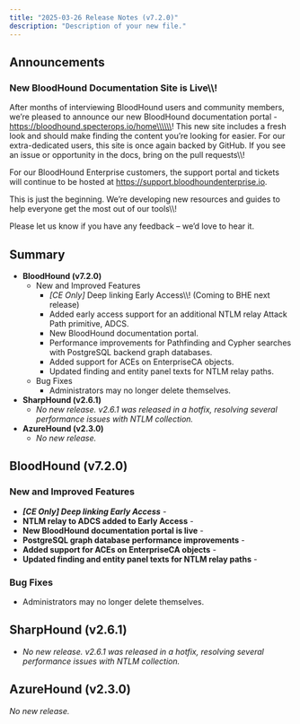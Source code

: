 ```yaml
---
title: "2025-03-26 Release Notes (v7.2.0)"
description: "Description of your new file."
---
```


## Announcements

### New BloodHound Documentation Site is Live\\\\!

After months of interviewing BloodHound users and community members, we’re pleased to announce our new BloodHound documentation portal -  https://bloodhound.specterops.io/home\\\\\\! This new site includes a fresh look and should make finding the content you’re looking for easier. For our extra-dedicated users, this site is once again backed by GitHub. If you see an issue or opportunity in the docs, bring on the pull requests\\\\!

For our BloodHound Enterprise customers, the support portal and tickets will continue to be hosted at https://support.bloodhoundenterprise.io.

This is just the beginning. We’re developing new resources and guides to help everyone get the most out of our tools\\\\!

Please let us know if you have any feedback – we’d love to hear it.

## Summary

- **BloodHound (v7.2.0)**
  - New and Improved Features
    - _[CE Only]_ Deep linking Early Access\\\\! (Coming to BHE next release)
    - Added early access support for an additional NTLM relay Attack Path primitive, ADCS.
    - New BloodHound documentation portal.
    - Performance improvements for Pathfinding and Cypher searches with PostgreSQL backend graph databases.
    - Added support for ACEs on EnterpriseCA objects.
    - Updated finding and entity panel texts for NTLM relay paths.
  - Bug Fixes
    - Administrators may no longer delete themselves.
- **SharpHound (v2.6.1)**
  - _No new release. v2.6.1 was released in a hotfix, resolving several performance issues with NTLM collection._
- **AzureHound (v2.3.0)**
  - _No new release._

## BloodHound (v7.2.0)

### New and Improved Features

- **_[CE Only] Deep linking Early Access_** -
- **NTLM relay to ADCS added to Early Access** - 
- **New BloodHound documentation portal is live** - 
- **PostgreSQL graph database performance improvements** - 
- **Added support for ACEs on EnterpriseCA objects** - 
- **Updated finding and entity panel texts for NTLM relay paths** - 

### Bug Fixes

- Administrators may no longer delete themselves.

## SharpHound (v2.6.1)

- _No new release. v2.6.1 was released in a hotfix, resolving several performance issues with NTLM collection._

## AzureHound (v2.3.0)

_No new release._